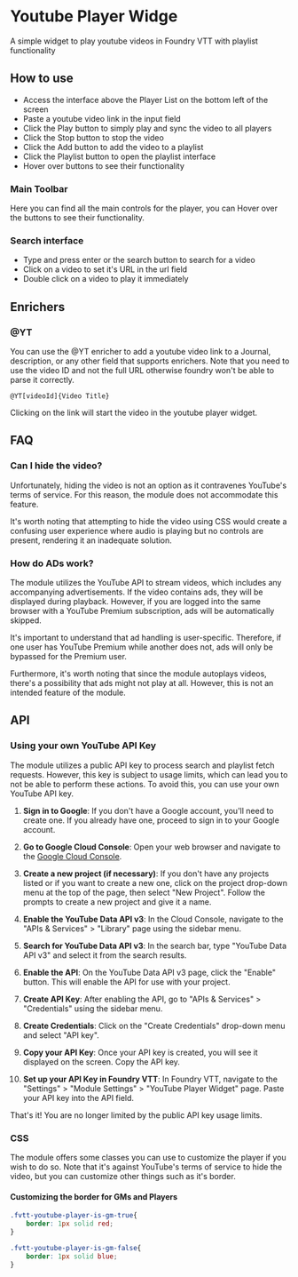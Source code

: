 
# Youtube Player Widge

<ModuleInfo/>

A simple widget to play youtube videos in Foundry VTT with playlist functionality

## How to use

- Access the interface above the Player List on the bottom left of the screen
- Paste a youtube video link in the input field
- Click the Play button to simply play and sync the video to all players
- Click the Stop button to stop the video
- Click the Add button to add the video to a playlist
- Click the Playlist button to open the playlist interface
- Hover over buttons to see their functionality

### Main Toolbar

Here you can find all the main controls for the player, you can Hover over the buttons to see their functionality.

### Search interface

- Type and press enter or the search button to search for a video
- Click on a video to set it's URL in the url field
- Double click on a video to play it immediately

## Enrichers

### @YT

You can use the @YT enricher to add a youtube video link to a Journal, description, or any other field that supports enrichers.
Note that you need to use the video ID and not the full URL otherwise foundry won't be able to parse it correctly.

```
@YT[videoId]{Video Title}
```

Clicking on the link will start the video in the youtube player widget.

## FAQ

### Can I hide the video?
Unfortunately, hiding the video is not an option as it contravenes YouTube's terms of service. For this reason, the module does not accommodate this feature.

It's worth noting that attempting to hide the video using CSS would create a confusing user experience where audio is playing but no controls are present, rendering it an inadequate solution.

### How do ADs work?
The module utilizes the YouTube API to stream videos, which includes any accompanying advertisements. If the video contains ads, they will be displayed during playback. However, if you are logged into the same browser with a YouTube Premium subscription, ads will be automatically skipped.

It's important to understand that ad handling is user-specific. Therefore, if one user has YouTube Premium while another does not, ads will only be bypassed for the Premium user.

Furthermore, it's worth noting that since the module autoplays videos, there's a possibility that ads might not play at all. However, this is not an intended feature of the module.

## API

### Using your own YouTube API Key
The module utilizes a public API key to process search and playlist fetch requests. However, this key is subject to usage limits, which can lead you to not be able to perform these actions. To avoid this, you can use your own YouTube API key.

1. **Sign in to Google**: If you don't have a Google account, you'll need to create one. If you already have one, proceed to sign in to your Google account.

2. **Go to Google Cloud Console**: Open your web browser and navigate to the [Google Cloud Console](https://console.cloud.google.com/).

3. **Create a new project (if necessary)**: If you don't have any projects listed or if you want to create a new one, click on the project drop-down menu at the top of the page, then select "New Project". Follow the prompts to create a new project and give it a name.

4. **Enable the YouTube Data API v3**: In the Cloud Console, navigate to the "APIs & Services" > "Library" page using the sidebar menu.

5. **Search for YouTube Data API v3**: In the search bar, type "YouTube Data API v3" and select it from the search results.

6. **Enable the API**: On the YouTube Data API v3 page, click the "Enable" button. This will enable the API for use with your project.

7. **Create API Key**: After enabling the API, go to "APIs & Services" > "Credentials" using the sidebar menu.

8. **Create Credentials**: Click on the "Create Credentials" drop-down menu and select "API key".

9. **Copy your API Key**: Once your API key is created, you will see it displayed on the screen. Copy the API key.

10. **Set up your API Key in Foundry VTT**: In Foundry VTT, navigate to the "Settings" > "Module Settings" > "YouTube Player Widget" page. Paste your API key into the API field.

That's it! You are no longer limited by the public API key usage limits.


### CSS
The module offers some classes you can use to customize the player if you wish to do so. Note that it's against YouTube's terms of service to hide the video, but you can customize other things such as it's border.

#### Customizing the border for GMs and Players
```css
.fvtt-youtube-player-is-gm-true{
    border: 1px solid red;
}

.fvtt-youtube-player-is-gm-false{
    border: 1px solid blue;
}
```